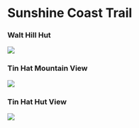 # Sunshine Coast Trail {#sct}

### Walt Hill Hut
![](img/IMG_9594.jpg)

### Tin Hat Mountain View

![](img/IMG_9593.jpg)

### Tin Hat Hut View

![](img/IMG_9592.jpg)
